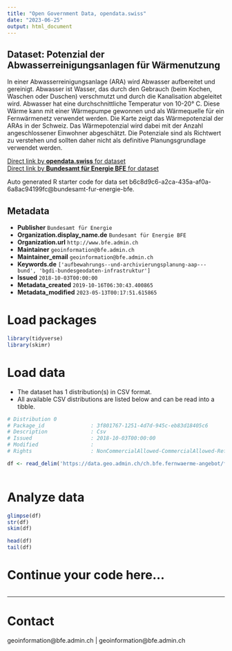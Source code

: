 ```yaml
---
title: "Open Government Data, opendata.swiss"
date: "2023-06-25"
output: html_document
---
```


## Dataset: Potenzial der Abwasserreinigungsanlagen für Wärmenutzung

In einer Abwasserreinigungsanlage (ARA) wird Abwasser aufbereitet und gereinigt. Abwasser ist Wasser, das durch den Gebrauch (beim Kochen, Waschen oder Duschen) verschmutzt und durch die Kanalisation abgeleitet wird. Abwasser hat eine durchschnittliche Temperatur von 10-20° C. Diese Wärme kann mit einer Wärmepumpe gewonnen und als Wärmequelle für ein Fernwärmenetz verwendet werden. Die Karte zeigt das Wärmepotenzial der ARAs in der Schweiz. Das Wärmepotenzial wird dabei mit der Anzahl angeschlossener Einwohner abgeschätzt. Die Potenziale sind als Richtwert zu verstehen und sollten daher nicht als definitive Planungsgrundlage verwendet werden.

[Direct link by **opendata.swiss** for dataset](https://opendata.swiss/de/dataset/thermische-netze-warme-und-kalteangebot)<br>
[Direct link by **Bundesamt für Energie BFE** for dataset](https://www.bfe.admin.ch/potenzial-waermenutzung-ara)

Auto generated R starter code for data set b6c8d9c6-a2ca-435a-af0a-6a8ac94199fc@bundesamt-fur-energie-bfe.

## Metadata

- **Publisher** `Bundesamt für Energie`
- **Organization.display_name.de** `Bundesamt für Energie BFE`
- **Organization.url** `http://www.bfe.admin.ch`
- **Maintainer** `geoinformation@bfe.admin.ch`
- **Maintainer_email** `geoinformation@bfe.admin.ch`
- **Keywords.de** `['aufbewahrungs--und-archivierungsplanung-aap---bund', 'bgdi-bundesgeodaten-infrastruktur']`
- **Issued** `2018-10-03T00:00:00`
- **Metadata_created** `2019-10-16T06:30:43.400865`
- **Metadata_modified** `2023-05-13T00:17:51.615865`


# Load packages

```r

library(tidyverse)
library(skimr)

```

# Load data

-   The dataset has 1 distribution(s) in CSV format.
-   All available CSV distributions are listed below and can be read into a tibble.

```r

# Distribution 0
# Package_id               : 3f801767-1251-4d7d-945c-eb83d18405c6
# Description              : Csv
# Issued                   : 2018-10-03T00:00:00
# Modified                 : 
# Rights                   : NonCommercialAllowed-CommercialAllowed-ReferenceRequired

df <- read_delim('https://data.geo.admin.ch/ch.bfe.fernwaerme-angebot/fernwaerme-angebot/fernwaerme-angebot_2056.csv.zip')



```

# Analyze data

```r

glimpse(df)
str(df)
skim(df)

head(df)
tail(df)

```

# Continue your code here...

```r

```

------------------------------------------------------------------------

# Contact

geoinformation@bfe.admin.ch | geoinformation@bfe.admin.ch
